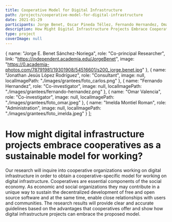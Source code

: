 ```yaml
---
title: Cooperative Model for Digital Infrastructure
path: /projects/cooperative-model-for-digital-infrastructure
date: 2021-01-29
participants: Jorge Benet, Oscar Pineda Téllez, Fernando Hernandez, Omar Valencia, and Imelda Montiel Roman
description: How Might Digital Infrastructure Projects Embrace Cooperatives As A Sustainable Model For Working?
type: project
coverImage: null
---
```


  {
    name: "Jorge E. Benet Sánchez-Noriega",
    role: "Co-principal Researcher",
    link: "https://independent.academia.edu/JorgeBenet",
    image:
      "https://0.academia-photos.com/78791981/19301908/54516601/s200_jorge.benet.jpg"
  },
  {
    name: "Jonathan Jesús López Rodríguez",
    role: "Consultant",
    image: null,
    localImagePath: "./images/grantees/foto_carlos.png"
  },
  {
    name: "Fernando Hernandez",
    role: "Co-investigator",
    image: null,
    localImagePath: "./images/grantees/fernando-hernandez.png"
  },
  {
    name: "Omar Valencia",
    role: "Co-investigator",
    image: null,
    localImagePath: "./images/grantees/foto_omar.jpeg"
  },
  {
    name: "Imelda Montiel Roman",
    role: "Administration",
    image: null,
    localImagePath: "./images/grantees/foto_imelda.jpeg"
  }
];

# How might digital infrastructure projects embrace cooperatives as a sustainable model for working?

Our research will inquire into cooperative organizations working on digital infrastructure in order to obtain a cooperative-specific model for working on digital infrastructure. Cooperatives are essential components of the social economy. As economic and social organizations they may contribute in a unique way to sustain the decentralized development of free and open source software and at the same time, enable close relationships with users and communities. The research results will provide clear and accurate guidelines based on the advantages that cooperatives offer and show how digital infrastructure projects can embrace the proposed model.
